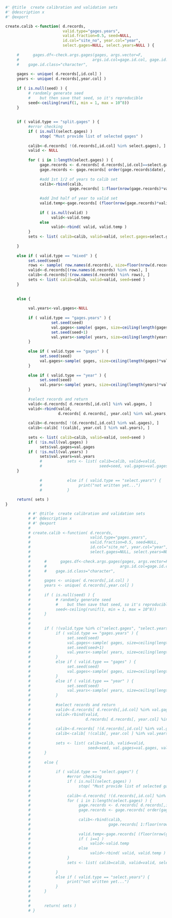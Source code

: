 


```r
#' @title  create calibration and validation sets
#' @description x 
#' @export

create.calib <-function( d.records, 
                         valid.type="gages.years", 
                         valid.fraction=0.5, seed=NULL, 
                         id.col="site_no", year.col="year",
                         select.gages=NULL, select.years=NULL ) {
     
     #      gages.df<-check.args.gages(gages, args.vector=F, 
     #                                args.id.col=gage.id.col, gage.id.class)  
     #    gage.id.class="character", 
     
     gages <- unique( d.records[,id.col] )
     years <- unique( d.records[,year.col] )
     
     if ( is.null(seed) ) {     
          # randomly generate seed 
          #    but then save that seed, so it's reproducible
          seed<-ceiling(runif(1, min = 1, max = 10^8))
     }
     
          
     if ( valid.type == "split.gages" ) {
          #error checking
          if ( is.null(select.gages) )
               stop( "Must provide list of selected gages" )
          
          calib<-d.records[ !(d.records[,id.col] %in% select.gages), ] #add all records not in selected gages 
          valid <- NULL          
          
          for ( i in 1:length(select.gages) ) {
               gage.records <- d.records[ d.records[,id.col]==select.gages[i], ]               
               gage.records <- gage.records[ order(gage.records$date), ]
               
               #add 1st 1/2 of years to calib set
               calib<-rbind(calib,
                            gage.records[ 1:floor(nrow(gage.records)*valid.fraction), ] ) 
               
               #add 2nd half of year to valid set
               valid.temp<-gage.records[ (floor(nrow(gage.records)*valid.fraction)+1):nrow(gage.records), ] 
               
               if ( is.null(valid) )
                    valid<-valid.temp
               else
                    valid<-rbind( valid, valid.temp )
          }
          sets <- list( calib=calib, valid=valid, select.gages=select.gages )
          
     }
     
     else if ( valid.type == "mixed" ) {
          set.seed(seed)
          rows <- sample( row.names(d.records), size=floor(nrow(d.records)*valid.fraction), replace=F )
          valid<-d.records[(row.names(d.records) %in% rows), ]
          calib<-d.records[!(row.names(d.records) %in% rows), ]
          sets <- list( calib=calib, valid=valid, seed=seed )
     }
     
     
     else {
          
          val.years<-val.gages<-NULL
          
          if ( valid.type == "gages.years" ) {    
                    set.seed(seed)
                    val.gages<-sample( gages, size=ceiling(length(gages)*(valid.fraction/2)), replace=F )  
                    set.seed(seed+1)
                    val.years<-sample( years, size=ceiling(length(years)*(valid.fraction/2)), replace=F )  
          }
          
          else if ( valid.type == "gages" ) {
               set.seed(seed)
               val.gages<-sample( gages, size=ceiling(length(gages)*valid.fraction), replace=F )       
          }
          
          else if ( valid.type == "year" ) {
               set.seed(seed)
               val.years<-sample( years, size=ceiling(length(years)*valid.fraction), replace=F )            
          }
     
          #select records and return
          valid<-d.records[ d.records[,id.col] %in% val.gages, ]
          valid<-rbind(valid,
                       d.records[ d.records[, year.col] %in% val.years, ])
          
          calib<-d.records[ !(d.records[,id.col] %in% val.gages), ]
          calib<-calib[ !(calib[, year.col ] %in% val.years), ]
          
          sets <- list( calib=calib, valid=valid, seed=seed )
          if ( !is.null(val.gages) )
               sets$val.gages=val.gages
          if ( !is.null(val.years) )
               sets$val.years=val.years
               #           sets <- list( calib=calib, valid=valid,
               #                         seed=seed, val.gages=val.gages, val.years=val.years )
     }
     
               #           else if ( valid.type == "select.years") {
               #                print("not written yet...")
               #           }
     
     return( sets )
}

```



```r
          # #' @title  create calibration and validation sets
          # #' @description x 
          # #' @export
          # 
          # create.calib <-function( d.records, 
          #                          valid.type="gages.years", 
          #                          valid.fraction=0.5, seed=NULL, 
          #                          id.col="site_no", year.col="year",
          #                          select.gages=NULL, select.years=NULL ) {
          #      
          #      #      gages.df<-check.args.gages(gages, args.vector=F, 
          #      #                                args.id.col=gage.id.col, gage.id.class)  
          #      #    gage.id.class="character", 
          #      
          #      gages <- unique( d.records[,id.col] )
          #      years <- unique( d.records[,year.col] )
          #      
          #      if ( is.null(seed) ) {     
          #           # randomly generate seed 
          #           #    but then save that seed, so it's reproducible
          #           seed<-ceiling(runif(1, min = 1, max = 10^8))
          #      }
          #      
          #      
          #      if ( !(valid.type %in% c("select.gages", "select.years")) ) {                   
          #           if ( valid.type == "gages.years" ) {    
          #                set.seed(seed)
          #                val.gages<-sample( gages, size=ceiling(length(gages)*(valid.fraction/2)), replace=F )  
          #                set.seed(seed+1)
          #                val.years<-sample( years, size=ceiling(length(years)*(valid.fraction/2)), replace=F )  
          #           }
          #           else if ( valid.type == "gages" ) {
          #                set.seed(seed)
          #                val.gages<-sample( gages, size=ceiling(length(gages)*valid.fraction), replace=F )       
          #           }
          #           else if ( valid.type == "year" ) {
          #                set.seed(seed)
          #                val.years<-sample( years, size=ceiling(length(years)*valid.fraction), replace=F )            
          #           }
          #           
          #           #select records and return
          #           valid<-d.records[ d.records[,id.col] %in% val.gages, ]
          #           valid<-rbind(valid,
          #                        d.records[ d.records[, year.col] %in% val.years, ])
          #           
          #           calib<-d.records[ !(d.records[,id.col] %in% val.gages), ]
          #           calib<-calib[ !(calib[, year.col ] %in% val.years), ]
          #           
          #           sets <- list( calib=calib, valid=valid,
          #                         seed=seed, val.gages=val.gages, val.years=val.years )
          #      }
          #      
          #      else {
          #           
          #           if ( valid.type == "select.gages") {
          #                #error checking
          #                if ( is.null(select.gages) )
          #                     stop( "Must provide list of selected gages" )
          #                
          #                calib<-d.records[ !(d.records[,id.col] %in% select.gages), ] #add all records not in selected gages 
          #                for ( i in 1:length(select.gages) ) {
          #                     gage.records <- d.records[ d.records[,id.col]==select.gages[i], ]               
          #                     gage.records <- gage.records[ order(gage.records$date), ]
          #                     
          #                     calib<-rbind(calib,
          #                                  gage.records[ 1:floor(nrow(gage.records)*valid.fraction), ] ) #add 1st 1/2 of years to calib set
          #                     
          #                     valid.temp<-gage.records[ (floor(nrow(gage.records)*valid.fraction)+1):nrow(gage.records), ] #add 2nd half of year to valid set
          #                     if ( i==1 )
          #                          valid<-valid.temp
          #                     else
          #                          valid<-rbind( valid, valid.temp )
          #                }
          #                sets <- list( calib=calib, valid=valid, select.gages=select.gages )
          #                
          #           }
          #           else if ( valid.type == "select.years") {
          #                print("not written yet...")
          #           }
          #      } 
          #      
          #      
          #      return( sets )
          # }

```

